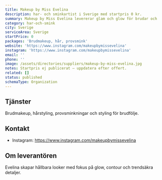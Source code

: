 ```yaml
---
title: Makeup by Miss Evelina
description: har- och sminkartist i Sverige med startpris 0 kr.
summary: Makeup by Miss Evelina levererar glam och glow för brudar och brudföljen.
category: har-och-smink
city: Sverige
serviceArea: Sverige
startPrice: 0
packages: 'Brudmakeup, hår, provsmink'
website: 'https://www.instagram.com/makeupbymissevelina'
instagram: 'https://www.instagram.com/makeupbymissevelina'
email: ''
phone: ''
image: /assets/directories/suppliers/makeup-by-miss-evelina.jpg
notes: Startpris ej publicerat – uppdatera efter offert.
related: []
status: published
schemaType: Organization
---
```


## Tjänster

Brudmakeup, hårstyling, provsminkningar och styling för brudfölje.

## Kontakt

- Instagram: https://www.instagram.com/makeupbymissevelina

## Om leverantören

Evelina skapar hållbara looker med fokus på glow, contour och trendsäkra detaljer.
